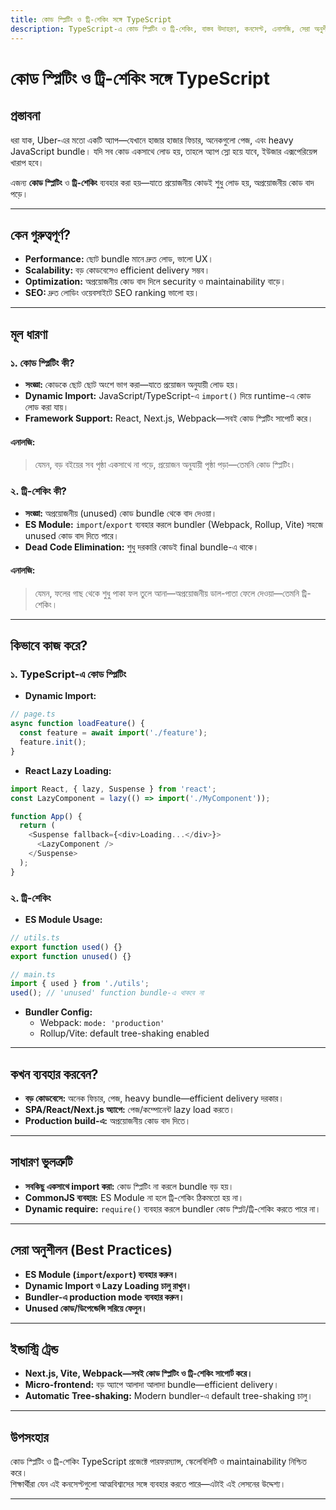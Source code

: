 ```yaml
---
title: কোড স্প্লিটিং ও ট্রি-শেকিং সঙ্গে TypeScript
description: TypeScript-এ কোড স্প্লিটিং ও ট্রি-শেকিং, বাস্তব উদাহরণ, কনসেপ্ট, এনালজি, সেরা অনুশীলন
---
```


# কোড স্প্লিটিং ও ট্রি-শেকিং সঙ্গে TypeScript

## প্রস্তাবনা

ধরা যাক, Uber-এর মতো একটি অ্যাপ—যেখানে হাজার হাজার ফিচার, অনেকগুলো পেজ, এবং heavy JavaScript bundle।
যদি সব কোড একসাথে লোড হয়, তাহলে অ্যাপ স্লো হয়ে যাবে, ইউজার এক্সপেরিয়েন্স খারাপ হবে।

এজন্য **কোড স্প্লিটিং** ও **ট্রি-শেকিং** ব্যবহার করা হয়—যাতে প্রয়োজনীয় কোডই শুধু লোড হয়, অপ্রয়োজনীয় কোড বাদ পড়ে।

---

## কেন গুরুত্বপূর্ণ?

- **Performance:** ছোট bundle মানে দ্রুত লোড, ভালো UX।
- **Scalability:** বড় কোডবেসেও efficient delivery সম্ভব।
- **Optimization:** অপ্রয়োজনীয় কোড বাদ দিলে security ও maintainability বাড়ে।
- **SEO:** দ্রুত লোডিং ওয়েবসাইটে SEO ranking ভালো হয়।

---

## মূল ধারণা

### ১. কোড স্প্লিটিং কী?

- **সংজ্ঞা:** কোডকে ছোট ছোট অংশে ভাগ করা—যাতে প্রয়োজন অনুযায়ী লোড হয়।
- **Dynamic Import:** JavaScript/TypeScript-এ `import()` দিয়ে runtime-এ কোড লোড করা যায়।
- **Framework Support:** React, Next.js, Webpack—সবই কোড স্প্লিটিং সাপোর্ট করে।

#### এনালজি:
> যেমন, বড় বইয়ের সব পৃষ্ঠা একসাথে না পড়ে, প্রয়োজন অনুযায়ী পৃষ্ঠা পড়া—তেমনি কোড স্প্লিটিং।

### ২. ট্রি-শেকিং কী?

- **সংজ্ঞা:** অপ্রয়োজনীয় (unused) কোড bundle থেকে বাদ দেওয়া।
- **ES Module:** `import`/`export` ব্যবহার করলে bundler (Webpack, Rollup, Vite) সহজে unused কোড বাদ দিতে পারে।
- **Dead Code Elimination:** শুধু দরকারি কোডই final bundle-এ থাকে।

#### এনালজি:
> যেমন, ফলের গাছ থেকে শুধু পাকা ফল তুলে আনা—অপ্রয়োজনীয় ডাল-পাতা ফেলে দেওয়া—তেমনি ট্রি-শেকিং।

---

## কিভাবে কাজ করে?

### ১. TypeScript-এ কোড স্প্লিটিং

- **Dynamic Import:**

```ts
// page.ts
async function loadFeature() {
  const feature = await import('./feature');
  feature.init();
}
```

- **React Lazy Loading:**

```ts
import React, { lazy, Suspense } from 'react';
const LazyComponent = lazy(() => import('./MyComponent'));

function App() {
  return (
    <Suspense fallback={<div>Loading...</div>}>
      <LazyComponent />
    </Suspense>
  );
}
```

### ২. ট্রি-শেকিং

- **ES Module Usage:**

```ts
// utils.ts
export function used() {}
export function unused() {}

// main.ts
import { used } from './utils';
used(); // 'unused' function bundle-এ থাকবে না
```

- **Bundler Config:**
  - Webpack: `mode: 'production'`
  - Rollup/Vite: default tree-shaking enabled

---

## কখন ব্যবহার করবেন?

- **বড় কোডবেসে:** অনেক ফিচার, পেজ, heavy bundle—efficient delivery দরকার।
- **SPA/React/Next.js অ্যাপে:** পেজ/কম্পোনেন্ট lazy load করতে।
- **Production build-এ:** অপ্রয়োজনীয় কোড বাদ দিতে।

---

## সাধারণ ভুলত্রুটি

- **সবকিছু একসাথে import করা:** কোড স্প্লিটিং না করলে bundle বড় হয়।
- **CommonJS ব্যবহার:** ES Module না হলে ট্রি-শেকিং ঠিকমতো হয় না।
- **Dynamic require:** `require()` ব্যবহার করলে bundler কোড স্প্লিট/ট্রি-শেকিং করতে পারে না।

---

## সেরা অনুশীলন (Best Practices)

- **ES Module (`import`/`export`) ব্যবহার করুন।**
- **Dynamic Import ও Lazy Loading চালু রাখুন।**
- **Bundler-এ production mode ব্যবহার করুন।**
- **Unused কোড/ডিপেন্ডেন্সি সরিয়ে ফেলুন।**

---

## ইন্ডাস্ট্রি ট্রেন্ড

- **Next.js, Vite, Webpack—সবই কোড স্প্লিটিং ও ট্রি-শেকিং সাপোর্ট করে।**
- **Micro-frontend:** বড় অ্যাপে আলাদা আলাদা bundle—efficient delivery।
- **Automatic Tree-shaking:** Modern bundler-এ default tree-shaking চালু।

---

## উপসংহার

কোড স্প্লিটিং ও ট্রি-শেকিং TypeScript প্রজেক্টে পারফরম্যান্স, স্কেলেবিলিটি ও maintainability নিশ্চিত করে।  
শিক্ষার্থীরা যেন এই কনসেপ্টগুলো আত্মবিশ্বাসের সঙ্গে ব্যবহার করতে পারে—এটাই এই লেসনের উদ্দেশ্য।

---

